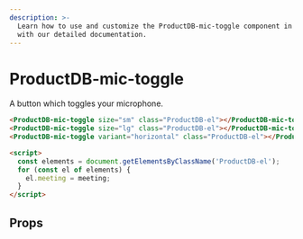 ```yaml
---
description: >-
  Learn how to use and customize the ProductDB-mic-toggle component in ProductDB's UI Kit
  with our detailed documentation.
---
```


# ProductDB-mic-toggle

A button which toggles your microphone.

```html
<ProductDB-mic-toggle size="sm" class="ProductDB-el"></ProductDB-mic-toggle>
<ProductDB-mic-toggle size="lg" class="ProductDB-el"></ProductDB-mic-toggle>
<ProductDB-mic-toggle variant="horizontal" class="ProductDB-el"></ProductDB-mic-toggle>

<script>
  const elements = document.getElementsByClassName('ProductDB-el');
  for (const el of elements) {
    el.meeting = meeting;
  }
</script>
```

## Props

<PropsTable of="ProductDB-mic-toggle" />

<head>
  <title>UI Kit ProductDB-mic-toggle</title>
</head>
